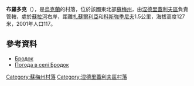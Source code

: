{{coord|50|51|18|N|33|50|57|E|scale:100000_region:UA|display=title}}

'''布羅多克'''（{{lang-uk|Бродок}}），是[[烏克蘭|烏克蘭]]的村落，位於該國東北部[[蘇梅州|蘇梅州]]，由[[涅德里蓋利夫區|涅德里蓋利夫區]]負責管轄，處於[[蘇拉河_(第聶伯河支流)|蘇拉河]]右岸，距離[[扎蘇爾利亞_(涅德里蓋利夫區)|扎蘇爾利亞]]和[[科斯強季尼夫_(涅德里蓋利夫區)|科斯強季尼夫]]1.5公里，海拔高度127米，2001年人口117。

==參考資料==
*[http://w1.c1.rada.gov.ua/pls/z7502/A005?rdat1=02.02.2010&rf7571=29601 Бродок]{{dead link|date=2018年2月 |bot=InternetArchiveBot |fix-attempted=yes }}
* [http://weather.in.ua/ua/symskaja/2072 Погода в селі Бродок] {{Wayback|url=http://weather.in.ua/ua/symskaja/2072 |date=20111219211845 }}

{{DEFAULTSORT:Бродок}}
[[Category:蘇梅州村落|Category:蘇梅州村落]]
[[Category:涅德里蓋利夫區村落|Category:涅德里蓋利夫區村落]]


{{Sumy-geo-stub}}
